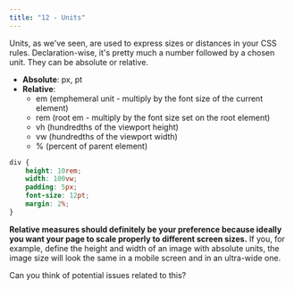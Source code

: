 ```yaml
---
title: "12 - Units"
---
```


Units, as we've seen, are used to express sizes or distances in your CSS rules. Declaration-wise, it's pretty much a number followed by a chosen unit. They can be absolute or relative.

- **Absolute**: px, pt
- **Relative**: 
  - em (emphemeral unit - multiply by the font size of the current element)
  - rem (root em - multiply by the font size set on the root element)
  - vh (hundredths of the viewport height)
  - vw (hundredths of the viewport width)
  - % (percent of parent element)

```css
div {
	height: 10rem;
	width: 100vw;
	padding: 5px;
	font-size: 12pt;
	margin: 2%;
}
```

**Relative measures should definitely be your preference because ideally you want your page to scale properly to different screen sizes.** If you, for example, define the height and width of an image with absolute units, the image size will look the same in a mobile screen and in an ultra-wide one.

Can you think of potential issues related to this?